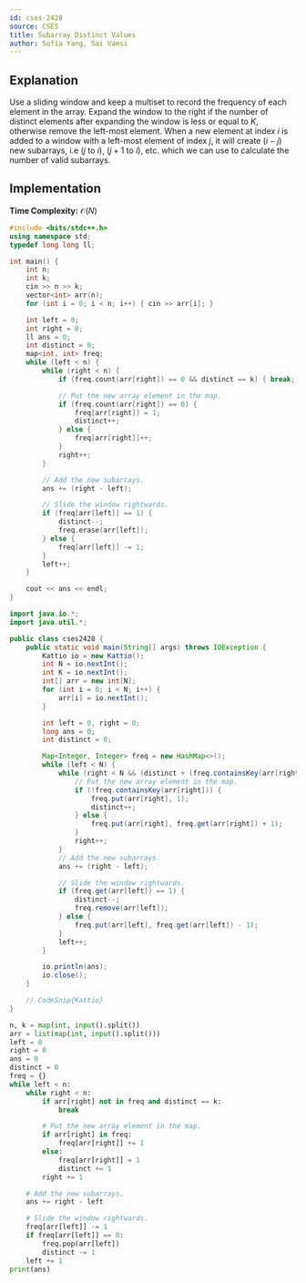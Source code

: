 ```yaml
---
id: cses-2428
source: CSES
title: Subarray Distinct Values
author: Sofia Yang, Sai Vamsi
---
```


## Explanation

Use a sliding window and keep a multiset to record the frequency of each element in the array.
Expand the window to the right if the number of distinct elements after expanding the window is less or equal to $K$,
otherwise remove the left-most element.
When a new element at index $i$ is added to a window with a left-most element of index $j$,
it will create ($i - j$) new subarrays, i.e ($j$ to $i$), ($j + 1$ to $i$), etc. which we can use to calculate the number of valid subarrays.

## Implementation

**Time Complexity:** $\mathcal{O}(N)$

<LanguageSection>
<CPPSection>

```cpp
#include <bits/stdc++.h>
using namespace std;
typedef long long ll;

int main() {
	int n;
	int k;
	cin >> n >> k;
	vector<int> arr(n);
	for (int i = 0; i < n; i++) { cin >> arr[i]; }

	int left = 0;
	int right = 0;
	ll ans = 0;
	int distinct = 0;
	map<int, int> freq;
	while (left < n) {
		while (right < n) {
			if (freq.count(arr[right]) == 0 && distinct == k) { break; }

			// Put the new array element in the map.
			if (freq.count(arr[right]) == 0) {
				freq[arr[right]] = 1;
				distinct++;
			} else {
				freq[arr[right]]++;
			}
			right++;
		}

		// Add the new subarrays.
		ans += (right - left);

		// Slide the window rightwards.
		if (freq[arr[left]] == 1) {
			distinct--;
			freq.erase(arr[left]);
		} else {
			freq[arr[left]] -= 1;
		}
		left++;
	}

	cout << ans << endl;
}
```

</CPPSection>
<JavaSection>

```java
import java.io.*;
import java.util.*;

public class cses2428 {
	public static void main(String[] args) throws IOException {
		Kattio io = new Kattio();
		int N = io.nextInt();
		int K = io.nextInt();
		int[] arr = new int[N];
		for (int i = 0; i < N; i++) {
			arr[i] = io.nextInt();
		}

		int left = 0, right = 0;
		long ans = 0;
		int distinct = 0;

		Map<Integer, Integer> freq = new HashMap<>();
		while (left < N) {
			while (right < N && (distinct + (freq.containsKey(arr[right]) ? 0 : 1) <= K)) {
				// Put the new array element in the map.
				if (!freq.containsKey(arr[right])) {
					freq.put(arr[right], 1);
					distinct++;
				} else {
					freq.put(arr[right], freq.get(arr[right]) + 1);
				}
				right++;
			}
			// Add the new subarrays.
			ans += (right - left);

			// Slide the window rightwards.
			if (freq.get(arr[left]) == 1) {
				distinct--;
				freq.remove(arr[left]);
			} else {
				freq.put(arr[left], freq.get(arr[left]) - 1);
			}
			left++;
		}

		io.println(ans);
		io.close();
	}

	// CodeSnip{Kattio}
}
```

</JavaSection>

<PySection>

```py
n, k = map(int, input().split())
arr = list(map(int, input().split()))
left = 0
right = 0
ans = 0
distinct = 0
freq = {}
while left < n:
	while right < n:
		if arr[right] not in freq and distinct == k:
			break

		# Put the new array element in the map.
		if arr[right] in freq:
			freq[arr[right]] += 1
		else:
			freq[arr[right]] = 1
			distinct += 1
		right += 1

	# Add the new subarrays.
	ans += right - left

	# Slide the window rightwards.
	freq[arr[left]] -= 1
	if freq[arr[left]] == 0:
		freq.pop(arr[left])
		distinct -= 1
	left += 1
print(ans)
```
</PySection>
</LanguageSection>
